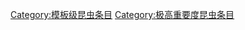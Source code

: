{{emptycat}}
{{昆虫条目统计表}}

[[Category:模板级昆虫条目|Category:模板级昆虫条目]]
[[Category:极高重要度昆虫条目|Category:极高重要度昆虫条目]]